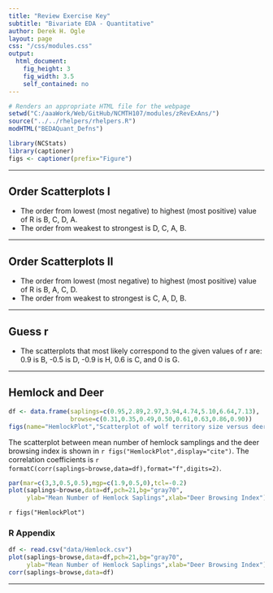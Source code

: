 ```yaml
---
title: "Review Exercise Key"
subtitle: "Bivariate EDA - Quantitative"
author: Derek H. Ogle
layout: page
css: "/css/modules.css"
output:
  html_document:
    fig_height: 3
    fig_width: 3.5
    self_contained: no
---
```


```r
# Renders an appropriate HTML file for the webpage
setwd("C:/aaaWork/Web/GitHub/NCMTH107/modules/zRevExAns/")
source("../../rhelpers/rhelpers.R")
modHTML("BEDAQuant_Defns")
```
```r
library(NCStats)
library(captioner)
figs <- captioner(prefix="Figure")
```

----

## Order Scatterplots I

* The order from lowest (most negative) to highest (most positive) value of R is B, C, D, A.
* The order from weakest to strongest is D, C, A, B.

----

## Order Scatterplots II

* The order from lowest (most negative) to highest (most positive) value of R is B, A, C, D.
* The order from weakest to strongest is C, A, D, B.

----

## Guess r

* The scatterplots that most likely correspond to the given values of r are: 0.9 is B, -0.5 is D, -0.9 is H, 0.6 is C, and 0 is G.

----

## Hemlock and Deer

```r
df <- data.frame(saplings=c(0.95,2.89,2.97,3.94,4.74,5.10,6.64,7.13),
                 browse=c(0.31,0.35,0.49,0.50,0.61,0.63,0.86,0.90))
figs(name="HemlockPlot","Scatterplot of wolf territory size versus deer density.")
```

The scatterplot between mean number of hemlock samplings and the deer browsing index is shown in `r figs("HemlockPlot",display="cite")`. The correlation coefficients is `r formatC(corr(saplings~browse,data=df),format="f",digits=2)`.

```r
par(mar=c(3,3,0.5,0.5),mgp=c(1.9,0.5,0),tcl=-0.2)
plot(saplings~browse,data=df,pch=21,bg="gray70",
     ylab="Mean Number of Hemlock Saplings",xlab="Deer Browsing Index")
```

`r figs("HemlockPlot")`

### R Appendix
```r
df <- read.csv("data/Hemlock.csv")
plot(saplings~browse,data=df,pch=21,bg="gray70",
     ylab="Mean Number of Hemlock Saplings",xlab="Deer Browsing Index")
corr(saplings~browse,data=df)
```

----
